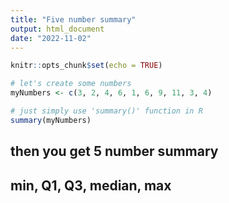 ```yaml
---
title: "Five number summary"
output: html_document
date: "2022-11-02"
---
```


```r
knitr::opts_chunk$set(echo = TRUE)
```

```r
# let's create some numbers 
myNumbers <- c(3, 2, 4, 6, 1, 6, 9, 11, 3, 4)
```

```r
# just simply use 'summary()' function in R
summary(myNumbers)
```

## then you get 5 number summary
## min, Q1, Q3, median, max



























